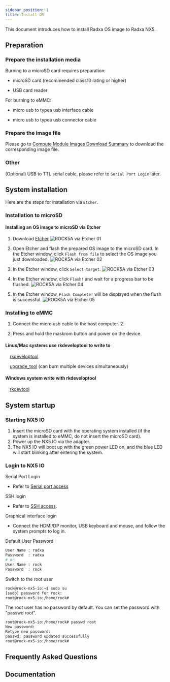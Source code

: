 ```yaml
---
sidebar_position: 1
title: Install OS
---
```


This document introduces how to install Radxa OS image to Radxa NX5.

## Preparation

### Prepare the installation media

Burning to a microSD card requires preparation:

- microSD card (recommended class10 rating or higher)

- USB card reader

For burning to eMMC:

- micro usb to typea usb interface cable

- micro usb to typea usb connector cable

### Prepare the image file

Please go to [Compute Module Images Download Summary](../../images.md) to download the corresponding image file.

### Other

(Optional) USB to TTL serial cable, please refer to `Serial Port Login` later.

## System installation

Here are the steps for installation via `Etcher`.

### Installation to microSD

<Tabs queryString="target">

<TabItem value="via Etcher" label="Etcher">

#### Installing an OS image to microSD via Etcher

1. Download [Etcher](https://etcher.balena.io/)
   ![ROCK5A via Etcher 01](/img/rock5a/rock5a-etcher.webp)

2. Open Etcher and flash the prepared OS image to the microSD card. In the Etcher window, click `Flash from file` to select the OS image you just downloaded.
   ![ROCK5A via Etcher 02](/img/rock5a/rock5a-etcher-1.webp)

3. In the Etcher window, click `Select target`.
   ![ROCK5A via Etcher 03](/img/rock5a/rock5a-etcher-2.webp)

4. In the Etcher window, click `Flash!` and wait for a progress bar to be flushed.
   ![ROCK5A via Etcher 04](/img/rock5a/rock5a-etcher-3.webp)

5. In the Etcher window, `Flash Complete!` will be displayed when the flush is successful.
   ![ROCK5A via Etcher 05](/img/rock5a/rock5a-etcher-4.webp)

</TabItem>

</Tabs>

### Installing to eMMC

1. Connect the micro usb cable to the host computer. 2.

2. Press and hold the maskrom button and power on the device.

<Tabs queryString="target">

<TabItem value="Linux/Mac" label="Linux">

#### Linux/Mac systems use rkdeveloptool to write to

&emsp;[rkdeveloptool](/general-tutorial/rksdk/rkdeveloptool)

&emsp;[upgrade_tool](/general-tutorial/rksdk/upgrade_tool) (can burn multiple devices simultaneously)

</TabItem>

<TabItem value="Windows" label="Windows">

#### Windows system write with rkdeveloptool

&emsp;[rkdevtool](/general-tutorial/rksdk/rkdevtool)

</TabItem>

</Tabs>

## System startup

### Starting NX5 IO

1. Insert the microSD card with the operating system installed (if the system is installed to eMMC, do not insert the microSD card).
2. Power up the NX5 IO via the adapter.
3. The NX5 IO will boot up with the green power LED on, and the blue LED will start blinking after entering the system.

### Login to NX5 IO

Serial Port Login

- Refer to [Serial port access](/general-tutorial/serial)

SSH login

- Refer to [SSH access](/radxa-os/config/ssh-access.md).

Graphical interface login

- Connect the HDMI/DP monitor, USB keyboard and mouse, and follow the system prompts to log in.

Default User Password

```bash
User Name : radxa
Password  : radxa
# or
User Name : rock
Password  : rock
```

Switch to the root user

```bash
rock@rock-nx5-io:~$ sudo su
[sudo] password for rock:
root@rock-nx5-io:/home/rock#
```

The root user has no password by default. You can set the password with "passwd root".

```bash
root@rock-nx5-io:/home/rock# passwd root
New password:
Retype new password:
passwd: password updated successfully
root@rock-nx5-io:/home/rock#
```

## Frequently Asked Questions

## Documentation
